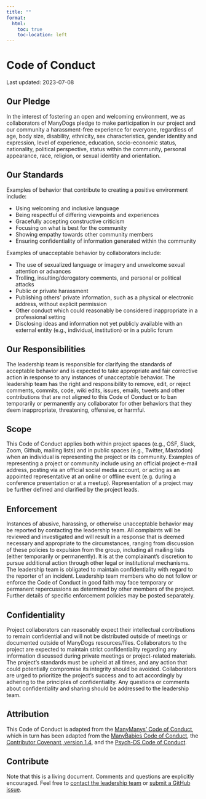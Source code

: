 ```yaml
---
title: ""
format:
  html:
    toc: true
    toc-location: left
---
```


# Code of Conduct

Last updated: 2023-07-08

## Our Pledge

In the interest of fostering an open and welcoming environment, we as collaborators of ManyDogs pledge to make participation in our project and our community a harassment-free experience for everyone, regardless of age, body size, disability, ethnicity, sex characteristics, gender identity and expression, level of experience, education, socio-economic status, nationality, political perspective, status within the community, personal appearance, race, religion, or sexual identity and orientation.

## Our Standards

Examples of behavior that contribute to creating a positive environment include:

* Using welcoming and inclusive language
* Being respectful of differing viewpoints and experiences
* Gracefully accepting constructive criticism
* Focusing on what is best for the community
* Showing empathy towards other community members
* Ensuring confidentiality of information generated within the community

Examples of unacceptable behavior by collaborators include:

* The use of sexualized language or imagery and unwelcome sexual attention or advances
* Trolling, insulting/derogatory comments, and personal or political attacks
* Public or private harassment
* Publishing others’ private information, such as a physical or electronic address, without explicit permission
* Other conduct which could reasonably be considered inappropriate in a professional setting
* Disclosing ideas and information not yet publicly available with an external entity (e.g., individual, institution) or in a public forum


## Our Responsibilities

The leadership team is responsible for clarifying the standards of acceptable behavior and is expected to take appropriate and fair corrective action in response to any instances of unacceptable behavior. The leadership team has the right and responsibility to remove, edit, or reject comments, commits, code, wiki edits, issues, emails, tweets and other contributions that are not aligned to this Code of Conduct or to ban temporarily or permanently any collaborator for other behaviors that they deem inappropriate, threatening, offensive, or harmful.

## Scope

This Code of Conduct applies both within project spaces (e.g., OSF, Slack, Zoom, Github, mailing lists) and in public spaces (e.g., Twitter, Mastodon) when an individual is representing the project or its community. Examples of representing a project or community include using an official project e-mail address, posting via an official social media account, or acting as an appointed representative at an online or offline event (e.g. during a conference presentation or at a meetup). Representation of a project may be further defined and clarified by the project leads.

## Enforcement

Instances of abusive, harassing, or otherwise unacceptable behavior may be reported by contacting the leadership team. All complaints will be reviewed and investigated and will result in a response that is deemed necessary and appropriate to the circumstances, ranging from discussion of these policies to expulsion from the group, including all mailing lists (either temporarily or permanently). It is at the complainant’s discretion to pursue additional action through other legal or institutional mechanisms. The leadership team is obligated to maintain confidentiality with regard to the reporter of an incident. Leadership team members who do not follow or enforce the Code of Conduct in good faith may face temporary or permanent repercussions as determined by other members of the project. Further details of specific enforcement policies may be posted separately.

## Confidentiality

Project collaborators can reasonably expect their intellectual contributions to remain confidential and will not be distributed outside of meetings or documented outside of ManyDogs resources/files. Collaborators to the project are expected to maintain strict confidentiality regarding any information discussed during private meetings or project-related materials. The project’s standards must be upheld at all times, and any action that could potentially compromise its integrity should be avoided. Collaborators are urged to prioritize the project’s success and to act accordingly by adhering to the principles of confidentiality. Any questions or comments about confidentiality and sharing should be addressed to the leadership team.

## Attribution

This Code of Conduct is adapted from the [ManyManys’ Code of Conduct](https://manymanys.github.io/COC/), which in turn has been adapted from the [ManyBabies Code of Conduct](https://manybabies.org/codeofconduct/), the [Contributor Covenant, version 1.4](https://www.contributor-covenant.org/version/1/4/code-of-conduct.html), and the [Psych-DS Code of Conduct](https://github.com/psych-ds/psych-DS/blob/master/CODE_OF_CONDUCT.md).

## Contribute

Note that this is a living document. Comments and questions are explicitly encouraged. Feel free to [contact the leadership team](mailto:manydogsproject@gmail.com) or [submit a GitHub issue](https://github.com/ManyDogsProject/manydogsproject.github.io/issues).

